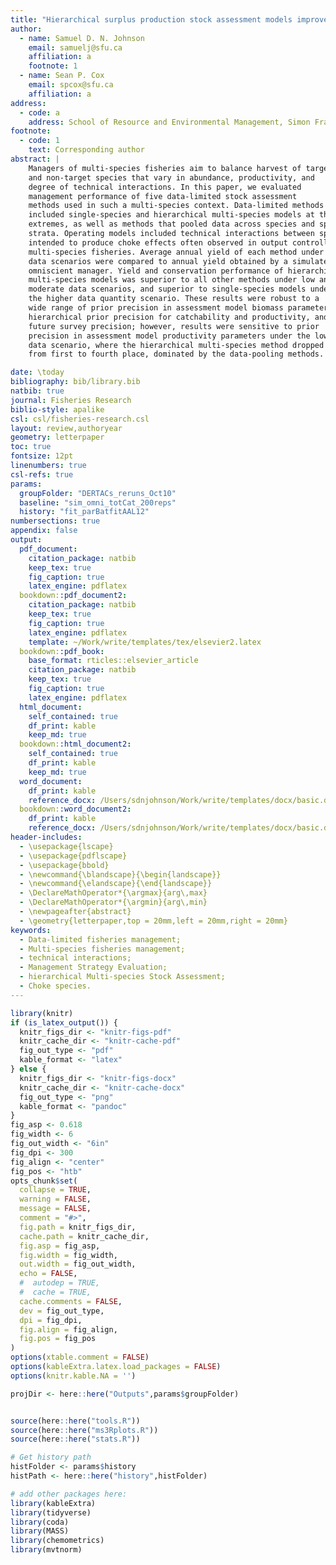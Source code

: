 ```yaml
---  
title: "Hierarchical surplus production stock assessment models improves management performance in multi-species, spatially-replicated, data-limited fisheries."
author:
  - name: Samuel D. N. Johnson
    email: samuelj@sfu.ca
    affiliation: a
    footnote: 1
  - name: Sean P. Cox
    email: spcox@sfu.ca
    affiliation: a
address:
  - code: a
    address: School of Resource and Environmental Management, Simon Fraser University, 8888 University Drive, BC, V5K 1S6, Canada
footnote:
  - code: 1
    text: Corresponding author
abstract: |
    Managers of multi-species fisheries aim to balance harvest of target 
    and non-target species that vary in abundance, productivity, and 
    degree of technical interactions. In this paper, we evaluated
    management performance of five data-limited stock assessment 
    methods used in such a multi-species context. Data-limited methods 
    included single-species and hierarchical multi-species models at the
    extremes, as well as methods that pooled data across species and spatial 
    strata. Operating models included technical interactions between species
    intended to produce choke effects often observed in output controlled 
    multi-species fisheries. Average annual yield of each method under three
    data scenarios were compared to annual yield obtained by a simulated
    omniscient manager. Yield and conservation performance of hierarchical 
    multi-species models was superior to all other methods under low and
    moderate data scenarios, and superior to single-species models under 
    the higher data quantity scenario. These results were robust to a 
    wide range of prior precision in assessment model biomass parameters, 
    hierarchical prior precision for catchability and productivity, and 
    future survey precision; however, results were sensitive to prior 
    precision in assessment model productivity parameters under the low
    data scenario, where the hierarchical multi-species method dropped
    from first to fourth place, dominated by the data-pooling methods. 

date: \today
bibliography: bib/library.bib
natbib: true
journal: Fisheries Research
biblio-style: apalike
csl: csl/fisheries-research.csl 
layout: review,authoryear
geometry: letterpaper
toc: true
fontsize: 12pt
linenumbers: true
csl-refs: true
params:
  groupFolder: "DERTACs_reruns_Oct10"
  baseline: "sim_omni_totCat_200reps"
  history: "fit_parBatfitAAL12"
numbersections: true
appendix: false
output: 
  pdf_document:
    citation_package: natbib
    keep_tex: true
    fig_caption: true
    latex_engine: pdflatex
  bookdown::pdf_document2:
    citation_package: natbib
    keep_tex: true
    fig_caption: true
    latex_engine: pdflatex
    template: ~/Work/write/templates/tex/elsevier2.latex
  bookdown::pdf_book:
    base_format: rticles::elsevier_article
    citation_package: natbib
    keep_tex: true
    fig_caption: true
    latex_engine: pdflatex
  html_document:
    self_contained: true
    df_print: kable
    keep_md: true
  bookdown::html_document2:
    self_contained: true
    df_print: kable
    keep_md: true
  word_document:
    df_print: kable
    reference_docx: /Users/sdnjohnson/Work/write/templates/docx/basic.docx
  bookdown::word_document2:
    df_print: kable
    reference_docx: /Users/sdnjohnson/Work/write/templates/docx/basic.docx
header-includes:
  - \usepackage{lscape}
  - \usepackage{pdflscape}
  - \usepackage{bbold}
  - \newcommand{\blandscape}{\begin{landscape}}
  - \newcommand{\elandscape}{\end{landscape}}
  - \DeclareMathOperator*{\argmax}{arg\,max}
  - \DeclareMathOperator*{\argmin}{arg\,min}
  - \newpageafter{abstract}
  - \geometry{letterpaper,top = 20mm,left = 20mm,right = 20mm}
keywords:
  - Data-limited fisheries management;
  - Multi-species fisheries management;
  - technical interactions;
  - Management Strategy Evaluation;
  - hierarchical Multi-species Stock Assessment;
  - Choke species.
---
```



```r
library(knitr)
if (is_latex_output()) {
  knitr_figs_dir <- "knitr-figs-pdf"
  knitr_cache_dir <- "knitr-cache-pdf"
  fig_out_type <- "pdf"
  kable_format <- "latex"
} else {
  knitr_figs_dir <- "knitr-figs-docx"
  knitr_cache_dir <- "knitr-cache-docx"
  fig_out_type <- "png"
  kable_format <- "pandoc"
}
fig_asp <- 0.618
fig_width <- 6
fig_out_width <- "6in"
fig_dpi <- 300
fig_align <- "center"
fig_pos <- "htb"
opts_chunk$set(
  collapse = TRUE,
  warning = FALSE,
  message = FALSE,
  comment = "#>",
  fig.path = knitr_figs_dir,
  cache.path = knitr_cache_dir,
  fig.asp = fig_asp,
  fig.width = fig_width,
  out.width = fig_out_width,
  echo = FALSE,
  #  autodep = TRUE,
  #  cache = TRUE,
  cache.comments = FALSE,
  dev = fig_out_type,
  dpi = fig_dpi,
  fig.align = fig_align,
  fig.pos = fig_pos
)
options(xtable.comment = FALSE)
options(kableExtra.latex.load_packages = FALSE)
options(knitr.kable.NA = '')

projDir <- here::here("Outputs",params$groupFolder)


source(here::here("tools.R"))
source(here::here("ms3Rplots.R"))
source(here::here("stats.R"))

# Get history path
histFolder <- params$history
histPath <- here::here("history",histFolder)

```

```r
# add other packages here:
library(kableExtra)
library(tidyverse)
library(coda)
library(MASS)
library(chemometrics)
library(mvtnorm)
```



